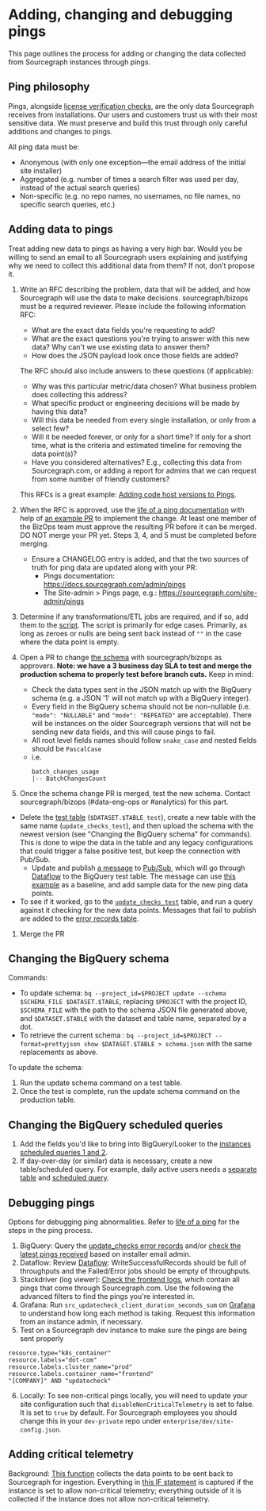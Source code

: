 # Adding, changing and debugging pings

This page outlines the process for adding or changing the data collected from Sourcegraph instances through pings.

## Ping philosophy

Pings, alongside [license verification checks](/admin/licensing/), are the only data Sourcegraph receives from installations. Our users and customers trust us with their most sensitive data. We must preserve and build this trust through only careful additions and changes to pings.

All ping data must be:

- Anonymous (with only one exception—the email address of the initial site installer)
- Aggregated (e.g. number of times a search filter was used per day, instead of the actual search queries)
- Non-specific (e.g. no repo names, no usernames, no file names, no specific search queries, etc.)

## Adding data to pings

Treat adding new data to pings as having a very high bar. Would you be willing to send an email to all Sourcegraph users explaining and justifying why we need to collect this additional data from them? If not, don’t propose it.

1. Write an RFC describing the problem, data that will be added, and how Sourcegraph will use the data to make decisions. sourcegraph/bizops must be a required reviewer. Please include the following information RFC:
    - What are the exact data fields you're requesting to add?
    - What are the exact questions you're trying to answer with this new
    data? Why can't we use existing data to answer them?
    - How does the JSON payload look once those fields are added?

    The RFC should also include answers to these questions (if applicable):

    - Why was this particular metric/data chosen? What business problem does  collecting this address?
    - What specific product or engineering decisions will be made by having  this data?
    - Will this data be needed from every single installation, or only from a  select few?
    - Will it be needed forever, or only for a short time? If only for a  short time, what is the criteria and estimated timeline for removing the  data point(s)?
    - Have you considered alternatives? E.g., collecting this data from Sourcegraph.com, or adding a report for admins that we can request from some number of friendly customers?

    This RFCs is a great example: [Adding code host versions to Pings](https://docs.google.com/document/d/1Z68vV1SvCmRW5Hz5v4SkI8oUW4pgLmq5199RmLYToeU/edit#heading=h.trqab8y0kufp).
1. When the RFC is approved, use the [life of a ping documentation](https://docs.sourcegraph.com/dev/background-information/architecture/life-of-a-ping) with help of [an example PR](https://github.com/sourcegraph/sourcegraph/pull/15389) to implement the change. At least one member of the BizOps team must approve the resulting PR before it can be merged. DO NOT merge your PR yet. Steps 3, 4, and 5 must be completed before merging.
    - Ensure a CHANGELOG entry is added, and that the two sources of truth for ping data are updated along with your PR:
      - Pings documentation: https://docs.sourcegraph.com/admin/pings
      - The Site-admin > Pings page, e.g.: https://sourcegraph.com/site-admin/pings
1. Determine if any transformations/ETL jobs are required, and if so, add them to the [script](https://github.com/sourcegraph/analytics/blob/master/BigQuery%20Schemas/transform.js). The script is primarily for edge cases. Primarily,  as long as zeroes or nulls are being sent back instead of `""` in the case where the data point is empty.
1. Open a PR to change [the schema](https://github.com/sourcegraph/analytics/blob/master/BigQuery%20Schemas/sourcegraph_analytics.update_checks_schema.json) with sourcegraph/bizops as approvers. **Note: we have a 3 business day SLA to test and merge the production schema to properly test before branch cuts.** Keep in mind:
	- Check the data types sent in the JSON match up with the BigQuery schema (e.g. a JSON '1' will not match up with a BigQuery integer).
	- Every field in the BigQuery schema should not be non-nullable (i.e. `"mode": "NULLABLE"` and `"mode": "REPEATED"` are acceptable). There will be instances on the older Sourcegraph versions that will not be sending new data fields, and this will cause pings to fail.
	- All root level fields names should follow `snake_case` and nested fields should be `PascalCase`
	- i.e.
      ```
      batch_changes_usage
      |-- BatchChangesCount
      ```
1. Once the schema change PR is merged, test the new schema. Contact sourcegraph/bizops (#data-eng-ops or #analytics) for this part.
  - Delete the [test table](https://console.cloud.google.com/bigquery?utm_source=bqui&utm_medium=link&utm_campaign=classic&project=telligentsourcegraph&ws=&p=telligentsourcegraph&d=sourcegraph_analytics&t=update_checks_test&page=table) (`$DATASET.$TABLE_test`), create a new table with the same name (`update_checks_test`), and then upload the schema with the newest version (see "Changing the BigQuery schema" for commands). This is done to wipe the data in the table and any legacy configurations that could trigger a false positive test, but keep the connection with Pub/Sub.
	- Update and publish [a message](https://github.com/sourcegraph/analytics/blob/master/BigQuery%20Schemas/pubsub_message.json) to [Pub/Sub](https://console.cloud.google.com/cloudpubsub/topic/detail/server-update-checks-test?project=telligentsourcegraph), which will go through [Dataflow](https://console.cloud.google.com/dataflow/jobs/us-central1/2020-02-28_09_44_54-15810172927534693373?project=telligentsourcegraph&organizationId=1006954638239) to the BigQuery test table. The message can use [this example](https://github.com/sourcegraph/analytics/blob/master/BigQuery%20Schemas/pubsub_message) as a baseline, and add sample data for the new ping data points.
  - To see if it worked, go to the [`update_checks_test`](https://console.cloud.google.com/bigquery?utm_source=bqui&utm_medium=link&utm_campaign=classic&project=telligentsourcegraph&ws=&p=telligentsourcegraph&d=sourcegraph_analytics&t=update_checks_test&page=table) table, and run a query against it checking for the new data points. Messages that fail to publish are added to the [error records table](https://console.cloud.google.com/bigquery?utm_source=bqui&utm_medium=link&utm_campaign=classic&project=telligentsourcegraph&ws=&p=telligentsourcegraph&d=sourcegraph_analytics&t=update_checks_test_error_records&page=table).
1. Merge the PR

## Changing the BigQuery schema

Commands:

- To update schema: `bq --project_id=$PROJECT update --schema $SCHEMA_FILE $DATASET.$TABLE`, replacing `$PROJECT` with the project ID, `$SCHEMA_FILE` with the path to the schema JSON file generated above, and `$DATASET.$TABLE` with the dataset and table name, separated by a dot.
- To retrieve the current schema : `bq --project_id=$PROJECT --format=prettyjson show $DATASET.$TABLE > schema.json` with the same replacements as above.

To update the schema:
1. Run the update schema command on a test table.
2. Once the test is complete, run the update schema command on the production table.

## Changing the BigQuery scheduled queries

1. Add the fields you'd like to bring into BigQuery/Looker to the [instances scheduled queries 1 and 2](https://bigquery.cloud.google.com/scheduledqueries/telligentsourcegraph).
2. If day-over-day (or similar) data is necessary, create a new table/scheduled query. For example, daily active users needs a [separate table](https://bigquery.cloud.google.com/table/telligentsourcegraph:sourcegraph_analytics.server_daily_usage) and [scheduled query](https://bigquery.cloud.google.com/scheduledqueries/telligentsourcegraph/location/us/runs/5c51773a-0000-2fc8-bf1f-089e08266748).

## Debugging pings

Options for debugging ping abnormalities. Refer to [life of a ping](https://docs.sourcegraph.com/dev/background-information/architecture/life-of-a-ping) for the steps in the ping process.

1. BigQuery: Query the [update_checks error records](https://console.cloud.google.com/bigquery?sq=839055276916:62219ea9d95d4a49880e661318f419ba) and/or [check the latest pings received](https://console.cloud.google.com/bigquery?sq=839055276916:3c6a5282e66a4f0fac1b958305d7b197) based on installer email admin.
2. Dataflow: Review [Dataflow](https://console.cloud.google.com/dataflow/jobs/us-central1/2020-02-05_10_31_47-13247700157778222556?project=telligentsourcegraph&organizationId=1006954638239): WriteSuccessfulRecords should be full of throughputs and the Failed/Error jobs should be empty of throughputs.
3. Stackdriver (log viewer): [Check the frontend logs](https://console.cloud.google.com/logs/viewer?project=sourcegraph-dev&minLogLevel=0&expandAll=false&customFacets=&limitCustomFacetWidth=true&interval=PT1H&resource=k8s_container%2Fcluster_name%2Fdot-com%2Fnamespace_name%2Fprod%2Fcontainer_name%2Ffrontend), which contain all pings that come through Sourcegraph.com. Use the following the advanced filters to find the pings you're interested in.
4. Grafana: Run `src_updatecheck_client_duration_seconds_sum` on [Grafana](https://sourcegraph.com/-/debug/grafana/explore?orgId=1&left=%5B%22now-1h%22,%22now%22,%22Prometheus%22,%7B%7D,%7B%22ui%22:%5Btrue,true,true,%22none%22%5D%7D%5D) to understand how long each method is taking. Request this information from an instance admin, if necessary.
5. Test on a Sourcegraph dev instance to make sure the pings are being sent properly
```
resource.type="k8s_container"
resource.labels="dot-com"
resource.labels.cluster_name="prod"
resource.labels.container_name="frontend"
"[COMPANY]" AND "updatecheck"
```
6. Locally: To see non-critical pings locally, you will need to update your site configuration such that `disableNonCriticalTelemetry` is set to false. It is set to `true` by default. For Sourcegraph employees you should change this in your `dev-private` repo under `enterprise/dev/site-config.json`.

## Adding critical telemetry

Background: [This function](https://sourcegraph.com/github.com/sourcegraph/sourcegraph/-/blob/cmd/frontend/internal/app/updatecheck/client.go?L371) collects the data points to be sent back to Sourcegraph for ingestion. Everything in [this IF statement](https://sourcegraph.com/github.com/sourcegraph/sourcegraph/-/blob/cmd/frontend/internal/app/updatecheck/client.go?L424) is captured if the instance is set to allow non-critical telemetry; everything outside of it is collected if the instance does not allow non-critical telemetry.
